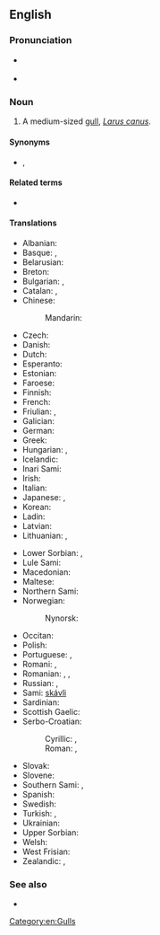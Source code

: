{{also|common-gull}}
==English==
{{wikipedia}}

===Pronunciation===
* {{a|RP}} {{IPA|/ˈkɒmən ˌɡʌl/|lang=en}}
* {{a|US}} {{IPA|/ˈkɑːmən ˌɡʌl/|lang=en}}

===Noun===
{{en-noun}}

# A medium-sized [[gull]], ''[[Larus canus]]''.

====Synonyms====
* {{l|en|common mew}}, {{l|en|mew gull}}

====Related terms====
* {{l|en|seagull}}

====Translations====
{{trans-top|''Larus canus''}}
* Albanian: {{t|sq|pulëbardha ngjyrë hiri}}
* Basque: {{t|eu|kaio}}, {{t|eu|antxeta}}
* Belarusian: {{t|be|чайка}}
* Breton: {{t|br|gouelan louet}}
* Bulgarian: {{t|bg|чайка буревестница|sc=Cyrl}}, {{t+|bg|чайка|tr=čajka|sc=Cyrl}}
* Catalan: {{t|ca|gavina|f}}, {{t|ca|gavià|m}}
* Chinese:
*: Mandarin: {{t+|cmn|海鸥|sc=Hani}}
* Czech: {{t+|cs|racek bouřní}}
* Danish: {{t+|da|stormmåge}}
* Dutch: {{t|nl|stormmeeuw|f}}
* Esperanto: {{t|eo|griza mevo}}
* Estonian: {{t|et|kalakajakas}}
* Faroese: {{t|fo|skatumási}}
* Finnish: {{t+|fi|kalalokki}}
* French: {{t+|fr|goéland cendré}}
* Friulian: {{t|fur|cocâl}}, {{t|fur|smurgnic}}
* Galician: {{t|gl|gaivota papoia|f}}
* German: {{t+|de|Sturmmöwe|f}}
* Greek: {{t+|el|γλάρος}}
* Hungarian: {{t+|hu|viharsirály}}, {{t+|hu|sirály}}
* Icelandic: {{t+|is|stormmáfur}}
* Inari Sami: {{t|smn|päiski}}
* Irish: {{t|ga|faoileán}}
* Italian: {{t+|it|gavina}}
* Japanese: {{t+|ja|カモメ|tr=kamome|sc=Jpan}}, {{t+|ja|鴎|tr=kamome|sc=Jpan}}
* Korean: {{t+|ko|갈매기}}
* Ladin: {{t|lld|gabian}}
* Latvian: {{t|lv|kajaks}}
* Lithuanian: {{t|lt|paprastasis kiras}}, {{t+|lt|kiras}}
{{trans-mid}}
* Lower Sorbian: {{t|dsb|ryborak}}, {{t|dsb|rybornik}}
* Lule Sami: {{t|smj|guolleskávlle}}
* Macedonian: {{t|mk|сив галеб|tr=siv galeb}}
* Maltese: {{t|mt|gawwija sekonda}}
* Northern Sami: {{t|se|báiski}}
* Norwegian: {{t|no|fiskemåke}}
*: Nynorsk: {{t|nn|fiskemåse}}
* Occitan: {{t+|oc|gavian}}
* Polish: {{t+|pl|mewa pospolita}}
* Portuguese: {{t|pt|gaivota-parda}}, {{t+|pt|gaivota}}
* Romani: {{t|rom|chayka|f}}, {{t|rom|chirikli-mariaki|f}}
* Romanian: {{t|ro|ucau marinu}}, {{t+|ro|laru}}, {{t+|ro|gavina}}
* Russian: {{t|ru|сизая ча́йка}}, {{t+|ru|ча́йка}}
* Sami: [[skávli]]
* Sardinian: {{t|sc|muetta da tschendra}}
* Scottish Gaelic: {{t|gd|faoileag}}
* Serbo-Croatian:
*: Cyrillic: {{t|sh|сиви галеб}}, {{t|sh|бурни галеб}}
*: Roman: {{t+|sh|sivi galeb}}, {{t+|sh|burni galeb}}
* Slovak: {{t|sk|čajka sivá}}
* Slovene: {{t|sl|sivi galeb}}
* Southern Sami: {{t|sma|guelie-moevse}}, {{t|sma|muevse}}
* Spanish: {{t+|es|gaviota|f}}
* Swedish: {{t+|sv|fiskmås|c}}
* Turkish: {{t+|tr|küçük gümüş martı}}, {{t+|tr|dalgıç}}
* Ukrainian: {{t|uk|чайка|tr=čajka}}
* Upper Sorbian: {{t|hsb|tonuška}}
* Welsh: {{t|cy|y gweunydd}}
* West Frisian: {{t+|fy|unwaarsfûgel}}
* Zealandic: {{t|zea|Sturmmeêuwe}}, {{t|zea|sturmmeêuwe}}
{{trans-bottom}}

===See also===
* {{l|en|mew}}

[[Category:en:Gulls]]